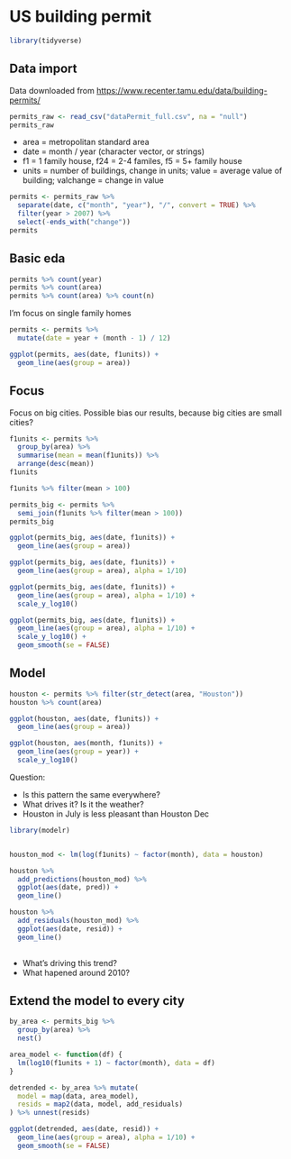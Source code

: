 # US building permit

```r
library(tidyverse)
```

## Data import

Data downloaded from <https://www.recenter.tamu.edu/data/building-permits/>

```r
permits_raw <- read_csv("dataPermit_full.csv", na = "null")
permits_raw
```

* area = metropolitan standard area
* date = month / year (character vector, or strings)
* f1 = 1 family house, f24 = 2-4 familes, f5 = 5+ family house
* units = number of buildings, change in units; value = average value of building; valchange = change in value

```r
permits <- permits_raw %>%
  separate(date, c("month", "year"), "/", convert = TRUE) %>%
  filter(year > 2007) %>%
  select(-ends_with("change"))
permits
```

## Basic eda

```r
permits %>% count(year)
permits %>% count(area)
permits %>% count(area) %>% count(n)
```

I'm focus on single family homes

```r
permits <- permits %>% 
  mutate(date = year + (month - 1) / 12)

ggplot(permits, aes(date, f1units)) + 
  geom_line(aes(group = area))
```

## Focus

Focus on big cities. Possible bias our results, because big cities are small cities? 
```r
f1units <- permits %>% 
  group_by(area) %>%
  summarise(mean = mean(f1units)) %>% 
  arrange(desc(mean))
f1units

f1units %>% filter(mean > 100)

permits_big <- permits %>%
  semi_join(f1units %>% filter(mean > 100))
permits_big
```


```r
ggplot(permits_big, aes(date, f1units)) + 
  geom_line(aes(group = area))

ggplot(permits_big, aes(date, f1units)) + 
  geom_line(aes(group = area), alpha = 1/10)

ggplot(permits_big, aes(date, f1units)) + 
  geom_line(aes(group = area), alpha = 1/10) + 
  scale_y_log10()

ggplot(permits_big, aes(date, f1units)) + 
  geom_line(aes(group = area), alpha = 1/10) + 
  scale_y_log10() + 
  geom_smooth(se = FALSE)

```

## Model

```r
houston <- permits %>% filter(str_detect(area, "Houston"))
houston %>% count(area)

ggplot(houston, aes(date, f1units)) + 
  geom_line(aes(group = area))

ggplot(houston, aes(month, f1units)) + 
  geom_line(aes(group = year)) +
  scale_y_log10()

```

Question:

* Is this pattern the same everywhere?
* What drives it? Is it the weather?
* Houston in July is less pleasant than Houston Dec

```r
library(modelr)


houston_mod <- lm(log(f1units) ~ factor(month), data = houston)

houston %>% 
  add_predictions(houston_mod) %>%
  ggplot(aes(date, pred)) + 
  geom_line()

houston %>% 
  add_residuals(houston_mod) %>%
  ggplot(aes(date, resid)) + 
  geom_line()
  
```

* What's driving this trend?
* What hapened around 2010?

## Extend the model to every city

```r
by_area <- permits_big %>%
  group_by(area) %>%
  nest()

area_model <- function(df) {
  lm(log10(f1units + 1) ~ factor(month), data = df)
}

detrended <- by_area %>% mutate(
  model = map(data, area_model),
  resids = map2(data, model, add_residuals)
) %>% unnest(resids)

ggplot(detrended, aes(date, resid)) + 
  geom_line(aes(group = area), alpha = 1/10) + 
  geom_smooth(se = FALSE)

```

